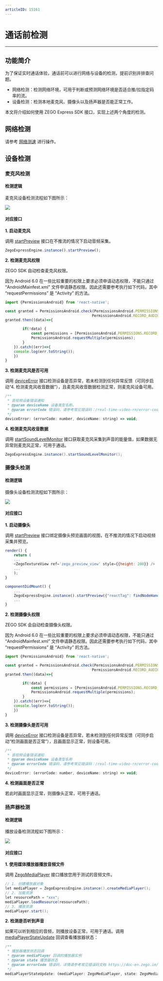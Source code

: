 ```yaml
---
articleID: 15161
---
```

# 通话前检测

---

## 功能简介

为了保证实时通话体验，通话前可以进行网络与设备的检测，提前识别并排查问题。

- 网络检测：检测网络环境，可用于判断或预测网络环境是否适合推/拉指定码率的流。   
- 设备检测：检测本地麦克风、摄像头以及扬声器是否能正常工作。

本文将介绍如何使用 ZEGO Express SDK 接口，实现上述两个角度的检测。


## 网络检测

请参考 [网络测速](/real-time-video-rn/communication-capability/testing-network) 进行操作。


## 设备检测

### 麦克风检测

#### 检测逻辑

麦克风设备检测流程如下图所示：

<Frame width="512" height="auto" caption=""><img src="https://storage.zego.im/sdk-doc/Pics/Common/ZegoExpressEngine/Microphone_detection.png" /></Frame>


#### 对应接口

**1. 启动麦克风**

调用 [startPreview](https://doc-zh.zego.im/unique-api/express-video-sdkhttps://doc-zh.zego.im/article/javascript_react-native/classes/_zegoexpressengine_.zegoexpressengine.html#startpreview) 接口在不推流的情况下启动音频采集。

```javascript
ZegoExpressEngine.instance().startPreview();
```

**2. 检测麦克风权限**

ZEGO SDK 自动检查麦克风权限。

<Warning title="注意">
因为 Android 6.0 在一些比较重要的权限上要求必须申请动态权限，不能只通过 “AndroidMainfest.xml” 文件申请静态权限。因此还需要参考执行如下代码，其中 “requestPermissions” 是 “Activity” 的方法。
</Warning>



```javascript
import {PermissionsAndroid} from 'react-native';

const granted = PermissionsAndroid.check(PermissionsAndroid.PERMISSIONS.CAMERA,
                                        PermissionsAndroid.RECORD_AUDIO);
granted.then((data)=>{

        if(!data) {
            const permissions = [PermissionsAndroid.PERMISSIONS.RECORD_AUDIO, PermissionsAndroid.PERMISSIONS.CAMERA];
            PermissionsAndroid.requestMultiple(permissions);
        }
    }).catch((err)=>{
    console.log(err.toString());
    })
}
```

**3. 检测麦克风是否可用**

调用 [deviceError](https://doc-zh.zego.im/unique-api/express-video-sdkhttps://doc-zh.zego.im/article/javascript_react-native/interfaces/_zegoexpresseventhandler_.zegoeventlistener.html#deviceerror) 接口检测设备是否异常，若未检测到任何异常反馈（可同步启动“4. 检测麦克风收音数据”），且麦克风收音数据检测正常，则麦克风设备可用。

```javascript
/**
 * 音视频设备错误通知
 * @param deviceName 设备类型名称。
 * @param errorCode 错误码，请参考常见错误码：/real-time-video-rn/error-code#7。
 */
deviceError: (errorCode: number, deviceName: string) => void;
```


**4. 检测麦克风收音数据**

调用 [startSoundLevelMonitor](https://doc-zh.zego.im/unique-api/express-video-sdkhttps://doc-zh.zego.im/article/javascript_react-native/classes/_zegoexpressengine_.zegoexpressengine.html#startsoundlevelmonitor) 接口获取麦克风采集到声音的能量值，如果数据无异常则麦克风正常，可用于通话。

```java
ZegoExpressEngine.instance().startSoundLevelMonitor();
```


### 摄像头检测

#### 检测逻辑

摄像头设备检测流程如下图所示：

<Frame width="512" height="auto" caption=""><img src="https://storage.zego.im/sdk-doc/Pics/Common/ZegoExpressEngine/Camera_detection.png" /></Frame>


#### 对应接口

**1. 启动摄像头** 

调用 [startPreview](https://doc-zh.zego.im/unique-api/express-video-sdkhttps://doc-zh.zego.im/article/javascript_react-native/classes/_zegoexpressengine_.zegoexpressengine.html#startpreview) 接口绑定摄像头预览画面的视图，在不推流的情况下启动视频采集并预览。

```javascript
render() {
    return (
    ...
    <ZegoTextureView ref='zego_preview_view' style={{height: 200}} />
    ...
    );
}

componentDidMount() {
    ...
    ZegoExpressEngine.instance().startPreview({"reactTag": findNodeHandle(this.refs.zego_preview_view), "viewMode": ZegoViewMode.AspectFit, "backgroundColor": 0});
    ...
}
```

**2. 检测摄像头权限**

ZEGO SDK 会自动检查摄像头权限。

<Warning title="注意">
因为 Android 6.0 在一些比较重要的权限上要求必须申请动态权限，不能只通过 “AndroidMainfest.xml” 文件申请静态权限。因此还需要参考执行如下代码，其中 “requestPermissions” 是 “Activity” 的方法。
</Warning>



```javascript
import {PermissionsAndroid} from 'react-native';

const granted = PermissionsAndroid.check(PermissionsAndroid.PERMISSIONS.CAMERA,
                                        PermissionsAndroid.RECORD_AUDIO);
granted.then((data)=>{

        if(!data) {
            const permissions = [PermissionsAndroid.PERMISSIONS.RECORD_AUDIO, PermissionsAndroid.PERMISSIONS.CAMERA];
            PermissionsAndroid.requestMultiple(permissions);
        }
    }).catch((err)=>{
    console.log(err.toString());
    })
}
```

**3. 检测摄像头是否可用**

调用 [deviceError](https://doc-zh.zego.im/unique-api/express-video-sdkhttps://doc-zh.zego.im/article/javascript_react-native/interfaces/_zegoexpresseventhandler_.zegoeventlistener.html#deviceerror) 接口检测设备是否异常，若未检测到任何异常反馈（可同步启动“检测画面是否正常”），且画面显示正常，则设备可用。

```javascript
/**
 * 音视频设备错误通知
 * @param deviceName 设备类型名称
 * @param errorCode 错误码，请参考常见错误码：/real-time-video-rn/error-code#7
 */
deviceError: (errorCode: number, deviceName: string) => void;
```

**4. 检测画面是否正常**

若此时画面显示正常，则摄像头正常，可用于通话。


### 扬声器检测

#### 检测逻辑

播放设备检测流程如下图所示：

<Frame width="512" height="auto" caption=""><img src="https://storage.zego.im/sdk-doc/Pics/Common/ZegoExpressEngine/Playback_device_detection.png" /></Frame>


#### 对应接口

**1. 使用媒体播放器播放音频文件** 

调用 [ZegoMediaPlayer](https://doc-zh.zego.im/unique-api/express-video-sdkhttps://doc-zh.zego.im/article/javascript_react-native/classes/_zegoexpressdefines_.zegomediaplayer.html) 接口播放您用于测试的音频文件。

```java
// 1. 创建播放器对象
let mediaPlayer = ZegoExpressEngine.instance().createMediaPlayer();
// 2. 加载资源
let resourcePath = "xxx";
mediaPlayer.loadResource(resourcePath);
// 3. 播放资源
mediaPlayer.start();
```

**2. 检测是否听到声音**

如果可以听到相应的音频，则播放设备正常，可用于通话。调用 [mediaPlayerStateUpdate](https://doc-zh.zego.im/unique-api/express-video-sdkhttps://doc-zh.zego.im/article/javascript_react-native/interfaces/_zegoexpresseventhandler_.zegomediaplayerlistener.html#mediaplayerstateupdate) 回调查看播放器状态：

```javascript
/**
 * 播放器播放状态回调
 * @param mediaPlayer 回调的播放器实例
 * @param state 播放器状态
 * @param errorCode 错误码，详情请参考常见错误码文档 https://doc-en.zego.im/en/308.html
 */
mediaPlayerStateUpdate: (mediaPlayer: ZegoMediaPlayer, state: ZegoMediaPlayerState, errorCode: number) => void;
```
